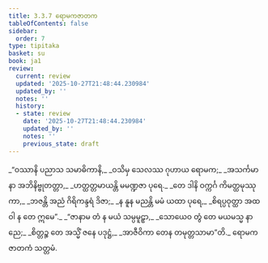 ```yaml
---
title: 3.3.7 ရောမကဇာတက
tableOfContents: false
sidebar:
  order: 7
type: tipitaka
basket: su
book: ja1
review:
  current: review
  updated: '2025-10-27T21:48:44.230984'
  updated_by: ''
  notes: ''
  history:
  - state: review
    date: '2025-10-27T21:48:44.230984'
    updated_by: ''
    notes: ''
    previous_state: draft
---
```



<ReviewStatus review={frontmatter.review} showDetails={true} />

<HypothesisAnnotation frontmatter={frontmatter} />

<DynamicBreadcrumb />

<Division number="79" book="ja1" e="ch" v="22" p="82">

<Paragraph number="778" type="verses" book="ja1">
_“ဝဿာနိ ပညာသ သမာဓိကာနိ,_  
_ဝသိမှ သေလဿ ဂုဟာယ ရောမက;_  
_အသင်္ကမာနာ အဘိနိဗ္ဗုတတ္တာ,_  
_ဟတ္ထတ္တမာယန္တိ မမဏ္ဍဇာ ပုရေ._  

</Paragraph>

</Division>
<Division number="80" book="ja1" e="ch" v="22" p="82">

<Paragraph number="779" type="verses" book="ja1">
_တေ ဒါနိ ဝက္ကင်္ဂ ကိမတ္ထမုဿုကာ,_  
_ဘဇန္တိ အညံ ဂိရိကန္ဒရံ ဒိဇာ;_  
_န နူန မညန္တိ မမံ ယထာ ပုရေ,_  
_စိရပ္ပဝုတ္ထာ အထ ဝါ န တေ ဣမေ”._  

</Paragraph>

</Division>
<Division number="81" book="ja1" e="ch" v="22" p="82">

<Paragraph number="780" type="verses" book="ja1">
_“ဇာနာမ တံ န မယံ သမ္ပမူဠှာ,_  
_သောယေဝ တွံ တေ မယမသ္မ နာညေ;_  
_စိတ္တဉ္စ တေ အသ္မိံ ဇနေ ပဒုဋ္ဌံ,_  
_အာဇီဝိကာ တေန တမုတ္တသာမာ”တိ._  


</Paragraph>
</Division>

<Paragraph number="781" type="center" book="ja1">
ရောမကဇာတကံ သတ္တမံ.
</Paragraph>